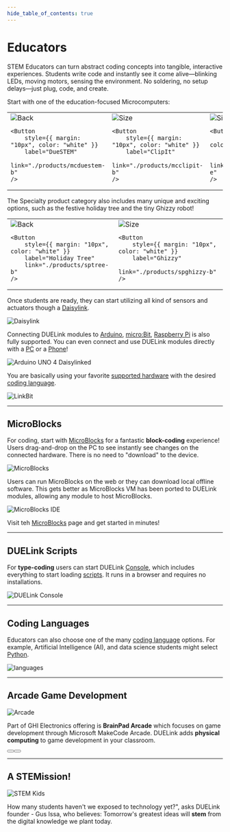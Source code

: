 ```yaml
---
hide_table_of_contents: true
---
```


# Educators

STEM Educators can turn abstract coding concepts into tangible, interactive experiences. Students write code and instantly see it come alive—blinking LEDs, moving motors, sensing the environment. No soldering, no setup delays—just plug, code, and create.

Start with one of the education-focused Microcomputers:


<div style={{display: 'block',  justifyContent: 'center', alignItems: 'center', textAlign: 'center'}}>

<table>
<td width='25%'>
    <img alt="Back" src="/img/catalog/mcduestem-b-1.png" />
    
    <Button
        style={{ margin: "10px", color: "white" }}
        label="DueSTEM"
        link="./products/mcduestem-b"
    />
</td>
<td width='25%'>
    <img alt="Size" src="/img/catalog/mcclipit-b-1.png" />
    
    <Button
        style={{ margin: "10px", color: "white" }}
        label="ClipIt"
        link="./products/mcclipit-b"
    />
</td>
<td width='25%'>
    <img alt="Size" src="/img/catalog/mccincobit-e-1.png" />
    
    <Button
        style={{ margin: "10px", color: "white" }}
        label="CincoBit"
        link="./products/mccincobit-e"
    />
</td>
<td width='25%'>
    <img alt="Size" src="/img/catalog/mcpixobit-d-1.png" />
    <Button
        style={{ margin: "10px", color: "white" }}
        label="PixoBit"
        link="./products/mcpixobit-d"
    />
</td>
</table>
</div>

The Specialty product category also includes many unique and exciting options, such as the festive holiday tree and the tiny Ghizzy robot!

<div style={{display: 'block',  justifyContent: 'center', alignItems: 'center', textAlign: 'center'}}>

<table>
<td width='50%'>
    <img alt="Back" src="/img/catalog/sptree-b-3.png" />
    
    <Button
        style={{ margin: "10px", color: "white" }}
        label="Holiday Tree"
        link="./products/sptree-b"
    />
</td>
<td width='50%'>
    <img alt="Size" src="/img/catalog/spghizzy-b-3.png" />
    
    <Button
        style={{ margin: "10px", color: "white" }}
        label="Ghizzy"
        link="./products/spghizzy-b"
    />
</td>
</table>
</div>

Once students are ready, they can start utilizing all kind of sensors and actuators though a [Daisylink](./engine/daisylink).

![Daisylink](pathname:///img/daisylink.png)

Connecting DUELink modules to [Arduino](./hw/arduino), [micro:Bit](./hw/microbit), [Raspberry Pi](./hw/raspberry-pi) is also fully supported. You can even connect and use DUELink modules directly with a [PC](./hw/pc-laptop) or a [Phone](./hw/phone-tablet)! 

![Arduino UNO 4 Daisylinked](pathname:///img/arduino-uno-r4-daisylinked.png)


You are basically using your favorite [supported hardware](./hw/intro) with the desired [coding language](./language/intro). 

![LinkBit](pathname:///img/microbit-linkbit.png)





---

## MicroBlocks

For coding, start with [MicroBlocks](./language/microblocks) for a fantastic **block-coding** experience! Users drag-and-drop on the PC to see instantly see changes on the connected hardware. There is no need to "download" to the device.

![MicroBlocks](pathname:///img/microblocks.png)

Users can run MicroBlocks on the web or they can download local offline software. This gets better as MicroBlocks VM has been ported to DUELink modules, allowing any module to host MicroBlocks.

![MicroBlocks IDE](pathname:///img/microblocks-ide.png)

Visit teh [MicroBlocks](./language/microblocks) page and get started in minutes!

---

## DUELink Scripts
For **type-coding** users can start DUELink [Console](./console), which includes everything to start loading [scripts](./engine/scripting). It runs in a browser and requires no installations.

![DUELink Console](pathname:///img/due-console.png)

---

## Coding Languages

Educators can also choose one of the many [coding language](./language/intro) options. For example, Artificial Intelligence (AI), and data science students might select [Python](./language/python).

![languages](pathname:///img/languages.png)

---

## Arcade Game Development

![Arcade](pathname:///img/arcade-front.png)

Part of GHI Electronics offering is **BrainPad Arcade** which focuses on game development through Microsoft MakeCode Arcade. DUELink adds **physical computing** to game development in your classroom.

<div style={{ textAlign: 'center'}}><Button
  style={{margin: "10px", color:'white' }}
  label="MakeCode"
  link="./language/makecode"
/>
<Button
  style={{margin: "10px", color:'white' }}
  label="www.BrainPad.com ↗"
  link="https://www.brainpad.com/"
/></div>

---

## A STEMission! 

<div style={{display: 'block',  justifyContent: 'center', alignItems: 'center', textAlign: 'center'}}>

![STEM Kids](pathname:///img/stem-kids.png)

How many students haven't we exposed to technology yet?", asks DUELink founder - Gus Issa, who believes: Tomorrow's greatest ideas will **stem** from the digital knowledge we plant today.



</div>